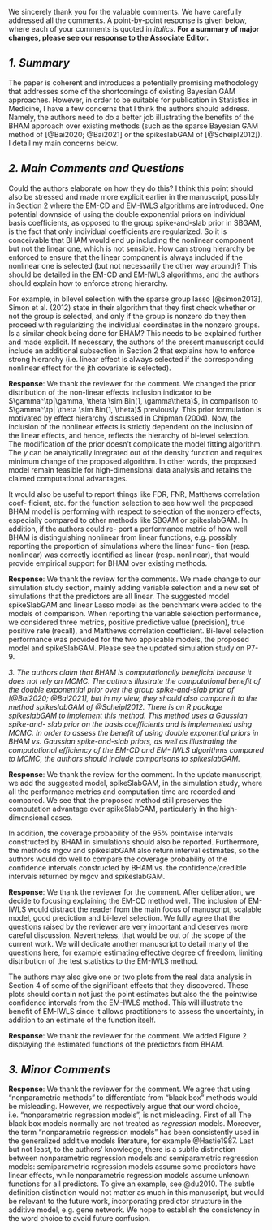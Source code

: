 We sincerely thank you for the valuable comments. We have carefully addressed all the comments. A point-by-point response is given below, where each of your comments is quoted in _italics_. __For a summary of major changes, please see our response to the Associate Editor.__

\bigskip

\em Comments to the authors\em 

## _1. Summary_

\em The authors introduce the Bayesian hierarchical generalized additive model (BHAM) for high-dimensional data analysis with generalized additive models (GAMs). The BHAM framework allows for variable selection and estimation in GAMs. However, in contrast to previous works on Bayesian GAMs, bilevel selection is possible under BHAM, and BHAM allows practitioners to more easily distinguish linear effects from nonlinear effects. Two deterministic algorithms, EM-Coordinate Descent (EM-CD) and EM-Iterative Weighted Least Squares (EM-IWLS), are introduced to fit BHAM. The EM-IWLS algorithm allows for inference, which is its main advantage over EM-CD. The algorithms appear to be faster than GAMs based on group regularization since fitting a model with a lasso penalty is typically faster than fitting one with a group lasso penalty.

The paper is coherent and introduces a potentially promising methodology that addresses some of the shortcomings of existing Bayesian GAM approaches. However, in order to be suitable for publication in Statistics in Medicine, I have a few concerns that I think the authors should address. Namely, the authors need to do a better job illustrating the benefits of the BHAM approach over existing methods (such as the sparse Bayesian GAM method of [@Bai2020; @Bai2021] or the spikeslabGAM of [@Scheipl2012]). I detail my main concerns below.\em

## _2. Main Comments and Questions_

\em 1. The incorporation of the smoothing penalty matrix $S_j$ in BHAM allows for separation of the linear space of a smoothing function from the nonlinear space. This is one of the touted benefits of BHAM - this separation allows for bilevel selection rather than "all-in-all-out" selection, so that the practitioner can distinguish linear effects from nonlinear ones. However, one concern is that the method might select the nonlinear effects but fail to select the linear component. The authors briefly allude to this in the Conclusion (p. 13 of the manuscript). The authors say that they "[include] the linear component in the model when non-linear component is selected."

Could the authors elaborate on how they do this? I think this point should also be stressed and made more explicit earlier in the manuscript, possibly in Section 2 where the EM-CD and EM-IWLS algorithms are introduced. One potential downside of using the double exponential priors on individual basis coefficients, as opposed to the group spike-and-slab prior in SBGAM, is the fact that only individual coefficients are regularized. So it is conceivable that BHAM would end up including the nonlinear component but not the linear one, which is not sensible. How can strong hierarchy be enforced to ensure that the linear component is always included if the nonlinear one is selected (but not necessarily the other way around)? This should be detailed in the EM-CD and EM-IWLS algorithms, and the authors should explain how to enforce strong hierarchy.

For example, in bilevel selection with the sparse group lasso [@simon2013], Simon et al. (2012)
state in their algorithm that they first check whether or not the group is selected,
and only if the group is nonzero do they then proceed with regularizing the individual
coordinates in the nonzero groups. Is a similar check being done for BHAM? This
needs to be explained further and made explicit. If necessary, the authors of the
present manuscript could include an additional subsection in Section 2 that explains
how to enforce strong hierarchy (i.e. linear effect is always selected if the corresponding
nonlinear effect for the jth covariate is selected).\em

__Response__: We thank the reviewer for the comment. We changed the prior distribution of the non-linear effects inclusion indicator to be $\gamma^\tp|\gamma, \theta \sim Bin(1, \gamma\theta)$, in comparison to $\gamma^\tp| \theta \sim Bin(1, \theta)$ previously. This prior formulation is motivated by effect hierarchy discussed in Chipman (2004). Now, the inclusion of the nonlinear effects is strictly dependent on the inclusion of the linear effects, and hence, reflects the hierarchy of bi-level selection. The modification of the prior doesn't complicate the model fitting algorithm. The $\gamma$ can be analytically integrated out of the density function and requires minimum change of the proposed algorithm. In other words, the proposed model remain feasible for high-dimensional data analysis and retains the claimed computational advantages.
\bigskip

\em 2. Although the authors claim that BHAM is beneficial because it can distinguish linear
effects from nonlinear effects (therefore, we can tell if nonlinear effects are necessary),
this touted benefit is not well-illustrated in the Simulation Study (Section 3) or the
metabolomics data (Section 4). In particular, the simulation setting in Section 3.1
contains only one linear function. The authors should expand their simulation study
to include a greater number of linear functions (in addition to a few nonlinear ones)
to show how well BHAM is truly distinguishing the linear effects from the nonlinear
effects.

It would also be useful to report things like FDR, FNR, Matthews correlation coef-
ficient, etc. for the function selection to see how well the proposed BHAM model
is performing with respect to selection of the nonzero effects, especially compared to
other methods like SBGAM or spikeslabGAM. In addition, if the authors could re-
port a performance metric of how well BHAM is distinguishing nonlinear from linear
functions, e.g. possibly reporting the proportion of simulations where the linear func-
tion (resp. nonlinear) was correctly identified as linear (resp. nonlinear), that would
provide empirical support for BHAM over existing methods.\em

__Response__: We thank the review for the comments. We made change to our simulation study section, mainly adding variable selection and a new set of simulations that the predictors are all linear. The suggested model spikeSlabGAM and linear Lasso model as the benchmark were added to the models of comparison. When reporting the variable selection performance, we considered three metrics, positive predictive value (precision), true positive rate (recall), and Matthews correlation coefficient. Bi-level selection performance was provided for the two applicable models, the proposed model and spikeSlabGAM. Please see the updated simulation study on P7-9.


\bigskip

_3. The authors claim that BHAM is computationally beneficial because it does not rely
on MCMC. The authors illustrate the computational benefit of the double exponential
prior over the group spike-and-slab prior of [@Bai2020; @Bai2021], but in my view, they
should also compare it to the method spikeslabGAM of @Scheipl2012. There is an R package
spikeslabGAM to implement this method. This method uses a Gaussian spike-and-
slab prior on the basis coefficients and is implemented using MCMC. In order to assess
the benefit of using double exponential priors in BHAM vs. Gaussian spike-and-slab
priors, as well as illustrating the computational efficiency of the EM-CD and EM-
IWLS algorithms compared to MCMC, the authors should include comparisons to
spikeslabGAM._

__Response__: We thank the review for the comment. In the update manuscript, we add the suggested model, spikeSlabGAM, in the simulation study, where all the performance metrics and computation time are recorded and compared. We see that the proposed method still preserves the computation advantage over spikeSlabGAM, particularly in the high-dimensional cases.
\bigskip

\em 4. The authors introduce the EM-IWLS method which can be used for inference of the
regression coefficients. Does this method work for p > n? Or is it only limited to the
case where p $\leq$ n? Even if this algorithm is limited to only the p $\leq$ n case, the benefit
of inference is not illustrated anywhere in the manuscript. Could the authors report
how to use the standard errors from the error variance-covariance matrix returned from
EM-IWLS to construct pointwise confidence intervals? There should be a section in
the manuscript for Uncertainty Quantification which explains how to use the results
from the EM-IWLS algorithm for the regression coefficients to construct pointwise
confidence intervals for the univariate functions themselves.

In addition, the coverage probability of the 95% pointwise intervals constructed by
BHAM in simulations should also be reported. Furthermore, the methods mgcv and
spikeslabGAM also return interval estimates, so the authors would do well to compare
the coverage probability of the confidence intervals constructed by BHAM vs. the
confidence/credible intervals returned by mgcv and spikeslabGAM.\em

__Response__: We thank the reviewer for the comment. After deliberation, we decide to focusing explaining the EM-CD method well. The inclusion of EM-IWLS would distract the reader from the main focus of manuscript, scalable model, good prediction and bi-level selection. We fully agree that the questions raised by the reviewer are very important and deserves more careful discussion. Nevertheless, that would be out of the scope of the current work. We will dedicate another manuscript to detail many of the questions here, for example estimating effective degree of freedom, limiting distribution of the test statistics to the EM-IWLS method.


\bigskip

\em 5. The authors only provide one figure (Figure 1) which illustrates the hierarchical model
as a DAG. However, there are no other figures in the paper, e.g. plots of function
estimates from BHAM. The authors may consider adding a plot of the function esti-
mates vs. the ground truth in the simulation study (Section 3) for one of the nonlinear
functions and one of the linear functions (these could be, for instance, the left panel
and right panel of a figure). This will illustrate that BHAM can accurately recover
both nonlinear functions and linear functions.

The authors may also give one or two plots from the real data analysis in Section 4 of
some of the significant effects that they discovered. These plots should contain not just
the point estimates but also the the pointwise confidence intervals from the EM-IWLS
method. This will illustrate the benefit of EM-IWLS since it allows practitioners to
assess the uncertainty, in addition to an estimate of the function itself.\em

__Response__: We thank the reviewer for the comment. We added Figure 2 displaying the estimated functions of the predictors from BHAM.
\bigskip

## _3. Minor Comments_
\em 1. In Section 1, the authors say that nonparametric methods are an alternative to "black
box" methods like random forest. This is a bit misleading, since the "black box"
methods (random forest, deep learning, etc.) are als nonparametric methods. The
authors might consider rephrasing it (e.g. they could say that semiparametric methods
like GAMs allow for easier interpretation and selection of the significant effects than
the fully nonparametric "black box" methods).\em

__Response__: We thank the reviewer for the comment. We agree that using "nonparametric methods" to differentiate from "black box" methods would be misleading. However, we respectively argue that our word choice, i.e. "nonparametric regression models", is not misleading. First of all The black box models normally are not treated as _regression_ models. Moreover, the term "nonparametric regression models" has been consistently used in the generalized additive models literature, for example @Hastie1987. Last but not least, to the authors' knowledge, there is a subtle distinction between nonparametric regression models and semiparametric regression models: semiparametric regression models assume some predictors have linear effects, while nonparametric regression models assume unknown functions for all predictors. To give an example, see @du2010. The subtle definition distinction would not matter as much in this manuscript, but would be relevant to the future work, incorporating predictor structure in the additive model, e.g. gene network. We hope to establish the consistency in the word choice to avoid future confusion.

\bigskip
